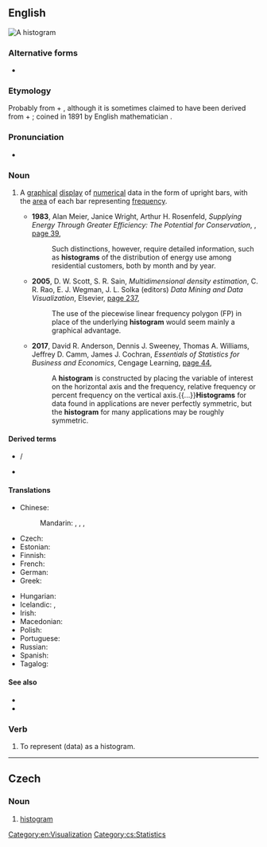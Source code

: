 ==English==
[[File:Black cherry tree histogram.svg|right|thumb|A '''histogram''']]
{{wikipedia}}

===Alternative forms===
* {{l|en|histogramme}}

===Etymology===
Probably from {{der|en|grc|ἱστός||mast}} + {{m|grc|-γραμμα}}, although it is sometimes claimed to have been derived from {{m|en|historical}} + {{m|en|diagram}}; coined in 1891 by English mathematician {{w|Karl Pearson}}.

===Pronunciation===
* {{IPA|/ˈhɪstəˌɡɹæm/|lang=en}}

===Noun===
{{en-noun}}

# {{lb|en|statistics}} A [[graphical]] [[display]] of [[numerical]] data in the form of upright bars, with the [[area]] of each bar representing [[frequency]].
#* '''1983''', Alan Meier, Janice Wright, Arthur H. Rosenfeld, ''Supplying Energy Through Greater Efficiency: The Potential for Conservation'', {{w|University of California Press}}, [https://books.google.com.au/books?id=eEoOFvf8US4C&pg=PA39&dq=%22Histogram%22%7C%22Histograms%22&hl=en&sa=X&ved=0ahUKEwi574miptvXAhXDxFQKHbmAAEg4ZBDoAQiTBDBc#v=onepage&q=%22Histogram%22%7C%22Histograms%22&f=false page 39],
#*: Such distinctions, however, require detailed information, such as '''histograms''' of the distribution of energy use among residential customers, both by month and by year.
#* '''2005''', D. W. Scott, S. R. Sain, ''Multidimensional density estimation'', C. R. Rao, E. J. Wegman, J. L. Solka (editors) ''Data Mining and Data Visualization'', Elsevier, [https://books.google.com.au/books?id=fEgUjUPCtsEC&pg=PA237&dq=%22Histogram%22%7C%22Histograms%22+-intitle:histogram%7Chistograms&hl=en&sa=X&ved=0ahUKEwj9kpDotdvXAhWLjFQKHejLAUIQ6AEILTAB#v=onepage&q=%22Histogram%22%7C%22Histograms%22%20-intitle%3Ahistogram%7Chistograms&f=false page 237],
#*: The use of the piecewise linear frequency polygon (FP) in place of the underlying '''histogram''' would seem mainly a graphical advantage.
#* '''2017''', David R. Anderson, Dennis J. Sweeney, Thomas A. Williams, Jeffrey D. Camm, James J. Cochran, ''Essentials of Statistics for Business and Economics'', Cengage Learning, [https://books.google.com.au/books?id=MQAxDgAAQBAJ&pg=PA44&dq=%22Histogram%22%7C%22Histograms%22+-intitle:histogram%7Chistograms&hl=en&sa=X&ved=0ahUKEwj9kpDotdvXAhWLjFQKHejLAUIQ6AEIPTAE#v=onepage&q=%22Histogram%22%7C%22Histograms%22%20-intitle%3Ahistogram%7Chistograms&f=false page 44],
#*: A '''histogram''' is constructed by placing the variable of interest on the horizontal axis and the frequency, relative frequency or percent frequency on the vertical axis.{{...}}'''Histograms''' for data found in applications are never perfectly symmetric, but the '''histogram''' for many applications may be roughly symmetric.

====Derived terms====
* {{l|en|color histogram}} / {{l|en|colour histogram}}
* {{l|en|image histogram}}

====Translations====
{{trans-top|graphical display}}
* Chinese:
*: Mandarin: {{t+|cmn|直方圖}}, {{t+|cmn|直方图|tr=zhífāngtú}}, {{t|cmn|柱狀圖}}, {{t|cmn|柱状图|tr=zhùzhuàngtú}}
* Czech: {{t+|cs|histogram|m}}
* Estonian: {{t+|et|histogramm}}
* Finnish: {{t+|fi|histogrammi}}
* French: {{t+|fr|histogramme|m}}
* German: {{t+|de|Histogramm|n}}
* Greek: {{t+|el|ιστόγραμμα|n}}
{{trans-mid}}
* Hungarian: {{t|hu|hisztogram}}
* Icelandic: {{t|is|súlurit|n}}, {{t|is|stuðlarit|n}}
* Irish: {{t|ga|histeagram|m}}
* Macedonian: {{t|mk|хистограм|m|tr=hístogram|sc=Cyrl}}
* Polish: {{t+|pl|histogram|m}}
* Portuguese: {{t|pt|histograma|m}}
* Russian: {{t+|ru|гистогра́мма|f}}
* Spanish: {{t|es|histograma|m}}
* Tagalog: {{t|tl|taladalasan}}
{{trans-bottom}}

====See also====
* {{l|en|bar chart}}
* {{l|en|vertical line diagram}}

===Verb===
{{en-verb|histogramm}}

# {{lb|en|transitive}} To represent (data) as a histogram.

[[Category:en:Visualization]]

----

==Czech==

===Noun===
{{cs-noun|g=m}}

# [[#English|histogram]]

[[Category:cs:Statistics]]